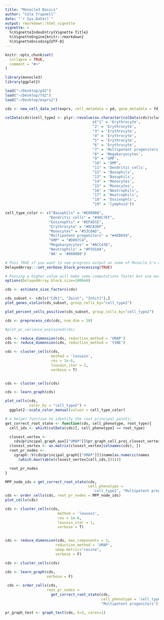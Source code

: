 ```yaml
---
title: "Monocle3 Basics"
author: "Cole Trapnell"
date: "`r Sys.Date()`"
output: rmarkdown::html_vignette
vignette: >
  %\VignetteIndexEntry{Vignette Title}
  %\VignetteEngine{knitr::rmarkdown}
  %\VignetteEncoding{UTF-8}
---
```


```r
knitr::opts_chunk$set(
  collapse = TRUE,
  comment = "#>"
)
```

```r
library(monocle3)
library(ggplot2)
```

```r
load("~/Desktop/pd2")
load("~/Desktop/fd2")
load("~/Desktop/exprs2")

cds <- new_cell_data_set(exprs, cell_metadata = pd, gene_metadata = fd)
```


```r
colData(cds)$cell_type2 <- plyr::revalue(as.character(colData(cds)$cluster),
                                        c("1" = 'Erythrocyte',
                                        "2" = 'Erythrocyte',
                                        "3" = 'Erythrocyte',
                                        "4" = 'Erythrocyte',
                                        "5" = 'Erythrocyte',
                                        "6" = 'Erythrocyte',
                                        "7" = 'Multipotent progenitors',
                                        "8" = 'Megakaryocytes',
                                        "9" = 'GMP',
                                        "10" = 'GMP',
                                        "11" = 'Dendritic cells',
                                        "12" = 'Basophils',
                                        "13" = 'Basophils',
                                        "14" = 'Monocytes',
                                        "15" = 'Monocytes',
                                        "16" = 'Neutrophils',
                                        "17" = 'Neutrophils',
                                        "18" = 'Eosinophls',
                                        "19" = 'lymphoid'))

cell_type_color <- c("Basophils" = "#E088B8",
                    "Dendritic cells" = "#46C7EF",
                    "Eosinophls" = "#EFAD1E",
                    "Erythrocyte" = "#8CB3DF",
                    "Monocytes" = "#53C0AD",
                    "Multipotent progenitors" = "#4EB859",
                    "GMP" = "#D097C4",
                    "Megakaryocytes" = "#ACC436",
                    "Neutrophils" = "#F5918A",
                    'NA' = '#000080')
```

```r
# Pass TRUE if you want to see progress output on some of Monocle 3's operations
DelayedArray:::set_verbose_block_processing(TRUE)

# Passing a higher value will make some computations faster but use more memory. Adjust with caution!
options(DelayedArray.block.size=1000e6)

cds <- estimate_size_factors(cds)
```


```r
cds_subset <- cds[c("Cdk1", "Zwint", "Znhit1"),]
plot_genes_violin(cds_subset, group_cells_by="cell_type2")

plot_percent_cells_positive(cds_subset, group_cells_by="cell_type2")

```


```r
cds <- preprocess_cds(cds, num_dim = 20)
```

```r
#plot_pc_variance_explained(cds)

```


```r
cds <- reduce_dimension(cds, reduction_method = 'UMAP')
cds <- reduce_dimension(cds, reduction_method = 'tSNE')
```

```r
cds <- cluster_cells(cds,
                     method = 'louvain',
                     res = 1e-6,
                     louvain_iter = 1,
                     verbose = T)
    
```


```r
cds <- cluster_cells(cds)
```

```r
cds <- learn_graph(cds)
```

```r
plot_cells(cds,
           color_by = "cell_type2") +
  ggplot2::scale_color_manual(values = cell_type_color)
```


```r
# a helper function to identify the root principal points:
get_correct_root_state <- function(cds, cell_phenotype, root_type){
  cell_ids <- which(colData(cds)[, cell_phenotype] == root_type)

  closest_vertex <-
    cds@principal_graph_aux[["UMAP"]]$pr_graph_cell_proj_closest_vertex
  closest_vertex <- as.matrix(closest_vertex[colnames(cds), ])
  root_pr_nodes <-
    igraph::V(cds@principal_graph[["UMAP"]])$name[as.numeric(names
      (which.max(table(closest_vertex[cell_ids,]))))]

  root_pr_nodes
}
```

```r
MPP_node_ids = get_correct_root_state(cds,
                                      cell_phenotype =
                                        'cell_type2', "Multipotent progenitors")
cds <- order_cells(cds, root_pr_nodes = MPP_node_ids)
plot_cells(cds)
```


```r
cds <- cluster_cells(cds,
                        method = 'louvain',
                        res = 1e-6,
                        louvain_iter = 1,
                        verbose = T)
    
```







```r
cds <- reduce_dimension(cds, max_components = 3,
                       reduction_method = 'UMAP',
                       umap.metric="cosine",
                       verbose = F)

cds <- cluster_cells(cds)
 
cds <- learn_graph(cds,
                   verbose = F)

 cds <- order_cells(cds,
                   root_pr_nodes =
                     get_correct_root_state(cds,
                                            cell_phenotype = 'cell_type2',
                                            "Multipotent progenitors"))

```


```r
pr_graph_test <- graph_test(cds, k=3, cores=1)
```
